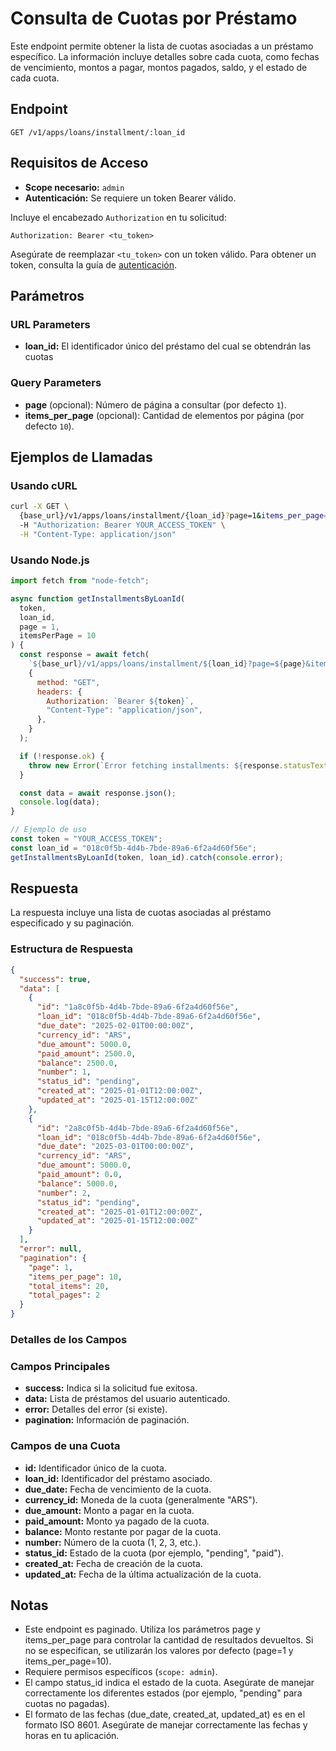 # Consulta de Cuotas por Préstamo

Este endpoint permite obtener la lista de cuotas asociadas a un préstamo específico. La información incluye detalles sobre cada cuota, como fechas de vencimiento, montos a pagar, montos pagados, saldo, y el estado de cada cuota.

## Endpoint

`GET /v1/apps/loans/installment/:loan_id`

## Requisitos de Acceso

- **Scope necesario:** `admin`
- **Autenticación:** Se requiere un token Bearer válido.

Incluye el encabezado `Authorization` en tu solicitud:

```http
Authorization: Bearer <tu_token>
```

Asegúrate de reemplazar `<tu_token>` con un token válido. Para obtener un token, consulta la guía de [autenticación](/docs/authentication/).

## Parámetros

### URL Parameters

- **loan_id:** El identificador único del préstamo del cual se obtendrán las cuotas

### Query Parameters

- **page** (opcional): Número de página a consultar (por defecto `1`).
- **items_per_page** (opcional): Cantidad de elementos por página (por defecto `10`).

## Ejemplos de Llamadas

### Usando cURL

```bash
curl -X GET \
  {base_url}/v1/apps/loans/installment/{loan_id}?page=1&items_per_page=10 \
  -H "Authorization: Bearer YOUR_ACCESS_TOKEN" \
  -H "Content-Type: application/json"
```

### Usando Node.js

```javascript
import fetch from "node-fetch";

async function getInstallmentsByLoanId(
  token,
  loan_id,
  page = 1,
  itemsPerPage = 10
) {
  const response = await fetch(
    `${base_url}/v1/apps/loans/installment/${loan_id}?page=${page}&items_per_page=${itemsPerPage}`,
    {
      method: "GET",
      headers: {
        Authorization: `Bearer ${token}`,
        "Content-Type": "application/json",
      },
    }
  );

  if (!response.ok) {
    throw new Error(`Error fetching installments: ${response.statusText}`);
  }

  const data = await response.json();
  console.log(data);
}

// Ejemplo de uso
const token = "YOUR_ACCESS_TOKEN";
const loan_id = "018c0f5b-4d4b-7bde-89a6-6f2a4d60f56e";
getInstallmentsByLoanId(token, loan_id).catch(console.error);
```

## Respuesta

La respuesta incluye una lista de cuotas asociadas al préstamo especificado y su paginación.

### Estructura de Respuesta

```json
{
  "success": true,
  "data": [
    {
      "id": "1a8c0f5b-4d4b-7bde-89a6-6f2a4d60f56e",
      "loan_id": "018c0f5b-4d4b-7bde-89a6-6f2a4d60f56e",
      "due_date": "2025-02-01T00:00:00Z",
      "currency_id": "ARS",
      "due_amount": 5000.0,
      "paid_amount": 2500.0,
      "balance": 2500.0,
      "number": 1,
      "status_id": "pending",
      "created_at": "2025-01-01T12:00:00Z",
      "updated_at": "2025-01-15T12:00:00Z"
    },
    {
      "id": "2a8c0f5b-4d4b-7bde-89a6-6f2a4d60f56e",
      "loan_id": "018c0f5b-4d4b-7bde-89a6-6f2a4d60f56e",
      "due_date": "2025-03-01T00:00:00Z",
      "currency_id": "ARS",
      "due_amount": 5000.0,
      "paid_amount": 0.0,
      "balance": 5000.0,
      "number": 2,
      "status_id": "pending",
      "created_at": "2025-01-01T12:00:00Z",
      "updated_at": "2025-01-15T12:00:00Z"
    }
  ],
  "error": null,
  "pagination": {
    "page": 1,
    "items_per_page": 10,
    "total_items": 20,
    "total_pages": 2
  }
}
```

### Detalles de los Campos

### Campos Principales

- **success:** Indica si la solicitud fue exitosa.
- **data:** Lista de préstamos del usuario autenticado.
- **error:** Detalles del error (si existe).
- **pagination:** Información de paginación.

### Campos de una Cuota

- **id:** Identificador único de la cuota.
- **loan_id:** Identificador del préstamo asociado.
- **due_date:** Fecha de vencimiento de la cuota.
- **currency_id:** Moneda de la cuota (generalmente "ARS").
- **due_amount:** Monto a pagar en la cuota.
- **paid_amount:** Monto ya pagado de la cuota.
- **balance:** Monto restante por pagar de la cuota.
- **number:** Número de la cuota (1, 2, 3, etc.).
- **status_id:** Estado de la cuota (por ejemplo, "pending", "paid").
- **created_at:** Fecha de creación de la cuota.
- **updated_at:** Fecha de la última actualización de la cuota.

## Notas

- Este endpoint es paginado. Utiliza los parámetros page y items_per_page para controlar la cantidad de resultados devueltos. Si no se especifican, se utilizarán los valores por defecto (page=1 y items_per_page=10).
- Requiere permisos específicos (`scope: admin`).
- El campo status_id indica el estado de la cuota. Asegúrate de manejar correctamente los diferentes estados (por ejemplo, "pending" para cuotas no pagadas).
- El formato de las fechas (due_date, created_at, updated_at) es en el formato ISO 8601. Asegúrate de manejar correctamente las fechas y horas en tu aplicación.
